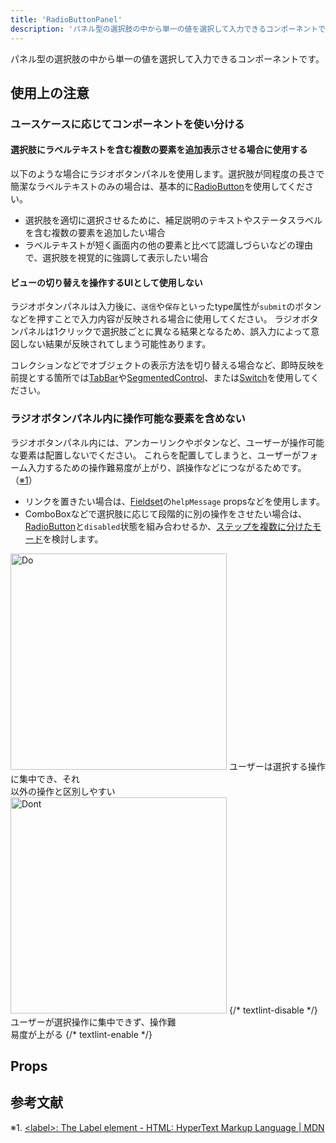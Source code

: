 ```yaml
---
title: 'RadioButtonPanel'
description: 'パネル型の選択肢の中から単一の値を選択して入力できるコンポーネントです。'
---
```



パネル型の選択肢の中から単一の値を選択して入力できるコンポーネントです。

<ComponentStory name="RadioButtonPanel" />

## 使用上の注意

### ユースケースに応じてコンポーネントを使い分ける

#### 選択肢にラベルテキストを含む複数の要素を追加表示させる場合に使用する

以下のような場合にラジオボタンパネルを使用します。選択肢が同程度の長さで簡潔なラベルテキストのみの場合は、基本的に[RadioButton](/products/components/radio-button/)を使用してください。

- 選択肢を適切に選択させるために、補足説明のテキストやステータスラベルを含む複数の要素を追加したい場合
- ラベルテキストが短く画面内の他の要素と比べて認識しづらいなどの理由で、選択肢を視覚的に強調して表示したい場合

#### ビューの切り替えを操作するUIとして使用しない

ラジオボタンパネルは入力後に、`送信`や`保存`といったtype属性が`submit`のボタンなどを押すことで入力内容が反映される場合に使用してください。 
ラジオボタンパネルは1クリックで選択肢ごとに異なる結果となるため、誤入力によって意図しない結果が反映されてしまう可能性あります。

コレクションなどでオブジェクトの表示方法を切り替える場合など、即時反映を前提とする箇所では[TabBar](/products/components/tab-bar/)や[SegmentedControl](/products/components/segmented-control/)、または[Switch](/products/components/switch/)を使用してください。

### ラジオボタンパネル内に操作可能な要素を含めない

ラジオボタンパネル内には、アンカーリンクやボタンなど、ユーザーが操作可能な要素は配置しないでください。
これらを配置してしまうと、ユーザーがフォーム入力するための操作難易度が上がり、誤操作などにつながるためです。（[※1](#h2-2)）

- リンクを置きたい場合は、[Fieldset](/products/components/fieldset/)の`helpMessage` propsなどを使用します。
- ComboBoxなどで選択肢に応じて段階的に別の操作をさせたい場合は、[RadioButton](/products/components/radio-button/)と`disabled`状態を組み合わせるか、[ステップを複数に分けたモード](/products/design-patterns/modal-ui/#h3-5)を検討します。

<Cluster gap={1}>
  <DoAndDont type="do" width="calc(50% - 8px)">
    <Image slot="img" src={RadioButtonPanelDo} alt="Do" width="346" />
    <Text slot="text">ユーザーは選択する操作に集中でき、それ<br/>以外の操作と区別しやすい</Text>
  </DoAndDont>
  <DoAndDont type="dont" width="calc(50% - 8px)">
    <Image slot="img" src={RadioButtonPanelDont} alt="Dont" width="346" />
    {/* textlint-disable */}
    <Text slot="text">ユーザーが選択操作に集中できず、操作難<br/>易度が上がる</Text>
    {/* textlint-enable */}
  </DoAndDont>
</Cluster>

## Props

<ComponentPropsTable name="RadioButtonPanel" />

## 参考文献

※1. [\<label\>: The Label element - HTML: HyperText Markup Language | MDN](https://developer.mozilla.org/en-US/docs/Web/HTML/Element/label#interactive_content)
